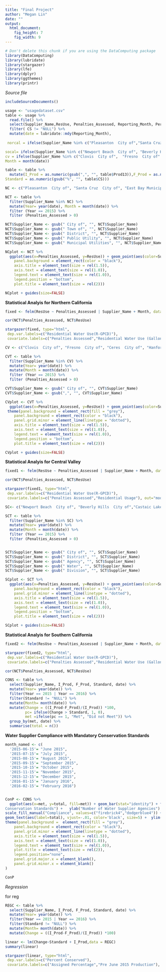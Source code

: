 ```yaml
---
title: "Final Project"
author: "Megan Lin"
date: ""
output: 
  html_document:
    fig_height: 7
    fig_width: 9
---
```

<!-- Don't edit in between this line and the one below -->
```r
# Don't delete this chunk if you are using the DataComputing package
library(DataComputing)
library(lubridate)
library(stargazer)
library(lfe)
library(dplyr)
library(ggthemes)
library(printr)
```
*Source file* 
```r
includeSourceDocuments()
```
<!-- Don't edit the material above this line -->

```r
usage <- "usagedataset.csv"
table <- usage %>%
  read.file() %>%
  select(Supplier_Name,ResUse, Penalties_Assessed, Reporting_Month, Percent_ResUse, Mandatory_Restrictions,ReportedProd, Prod13, CS) %>%
  filter( CS != "NULL") %>%
  mutate(date = lubridate::mdy(Reporting_Month),
         
 norcal = ifelse(Supplier_Name %in% c("Pleasanton  City of","Santa Cruz  City of","East Bay Municipal Utilities District", "Yuba City  City of", "Hillsborough  Town of", "Sacramento Suburban Water District", "Olivehurst Public Utility District", "Alco Water Service"), 1,0), 

socal= ifelse(Supplier_Name %in% c("Newport Beach  City of", "Beverly Hills  City of", "Castaic Lake Water Agency Santa Clarita Water Division", "Montecito Water District", "Ontario  City of", "Triunfo Sanitation District / Oak Park Water Service",  "Arroyo Grande  City of" , "South Coast Water District"), 1,0),     
cv = ifelse(Supplier_Name %in% c("Clovis  City of",  "Fresno  City of" ,  "Ceres  City of", "Hanford  City of",  "Tulare, City of", "Turlock  City of ", "Los Banos, City of", "Exeter  City of"), 1, 0),
Month = month(date))

``` 

```r
table <- table %>%
  mutate(I_Prod = as.numeric(gsub(",", "", table$Prod13)),F_Prod = as.numeric(gsub(",", "", table$ReportedProd)),   
Standard = as.numeric(gsub("%", "", table$CS)))

```



```r
NC <- c("Pleasanton  City of", "Santa Cruz  City of", "East Bay Municipal Utilities District","Yuba City  City of", "Hillsborough  Town of", "Sacramento Suburban Water District", "Olivehurst Public Utility District", "Alco Water Service")

NCT <- table %>%
  filter(Supplier_Name %in% NC) %>%
  mutate(Year= year(date), Month = month(date)) %>%
  filter (Year == 2015) %>%
  filter (Penalties_Assessed > 0) 

NCT$Supplier_Name <- gsub(" City of", "", NCT$Supplier_Name)
NCT$Supplier_Name <- gsub(" Town of", "", NCT$Supplier_Name)
NCT$Supplier_Name <- gsub(" District", "", NCT$Supplier_Name)
NCT$Supplier_Name <- gsub(" Public Utility", "", NCT$Supplier_Name)
NCT$Supplier_Name <- gsub(" Municipal Utilities", "", NCT$Supplier_Name)


```

```r
NCplot <- NCT %>%
  ggplot(aes(x=Penalties_Assessed, y=ResUse)) + geom_point(aes(color=Supplier_Name, size = 1)) + labs(title= "Northern California", x= "Number of Penalties Assessed", y= "Residential Water Use (Gallons-per-Capita)", color = "City") +  theme(panel.background = element_rect(fill = "grey"),
    panel.background = element_rect(color = "black"),
    axis.title = element_text(size = rel(1.5)),
    axis.text = element_text(size = rel(1.0)),
    legend.text = element_text(size = rel(1.0)),
    legend.position = "bottom",
    plot.title = element_text(size = rel(2)))

NCplot + guides(size=FALSE)
```

**Statistical Analyis for Northern California**

```r
fixed <- felm(ResUse ~ Penalties_Assessed | Supplier_Name + Month, data=NCT)
```

```r
cor(NCT$Penalties_Assessed, NCT$ResUse)
```

```r
stargazer(fixed, type="html",
 dep.var.labels=c("Residential Water Use(R-GPCD)"),
 covariate.labels=c("Penalties Assessed","Residential Water Use (Gallons-per-Capita)"), out="models.htm")
```


```r

CV <- c("Clovis  City of", "Fresno  City of", "Ceres  City of", "Hanford  City of", "Tulare, City of", "Turlock  City of", "Los Banos, City of", "Exeter  City of")

CVT <- table %>%
  filter(Supplier_Name %in% CV) %>%
  mutate(Year= year(date)) %>%
  mutate(Month = month(date)) %>%
  filter (Year == 2015) %>%
  filter (Penalties_Assessed > 0)

CVT$Supplier_Name <- gsub(" City of", "", CVT$Supplier_Name)
CVT$Supplier_Name <- gsub(",", "", CVT$Supplier_Name)

```

```r
CVplot <- CVT %>%
  ggplot(aes(x=Penalties_Assessed, y=ResUse)) + geom_point(aes(color=Supplier_Name, size =1)) + labs(title= "The Central Valley", x= "Number of Penalties Assessed", y= "Residential Water Use (Gallons-per-Capita)", color = "City") +  
 theme(panel.background = element_rect(fill = "grey"),
    panel.background = element_rect(color = "black"),
    panel.grid.minor = element_line(linetype = "dotted"), 
    axis.title = element_text(size = rel(1.5)),
    axis.text = element_text(size = rel(1.0)),
    legend.text = element_text(size = rel(1.0)),
    legend.position = "bottom",
    plot.title = element_text(size = rel(2)))

CVplot + guides(size=FALSE)

```

**Statistical Analyis for Central Valley**

```r
fixed1 <- felm(ResUse ~ Penalties_Assessed | Supplier_Name + Month, data=CVT)
```

```r
cor(NCT$Penalties_Assessed, NCT$ResUse)
```


```r
stargazer(fixed1, type="html",
 dep.var.labels=c("Residential Water Use(R-GPCD)"),
 covariate.labels=c("Penalties Assessed","Residential Usage"), out="models.htm")
```



```r
SC<- c("Newport Beach  City of", "Beverly Hills  City of","Castaic Lake Water Agency Santa Clarita Water Division" ,"Montecito Water District", "Ontario  City of", "Triunfo Sanitation District / Oak Park Water Service", "Arroyo Grande  City of", "South Coast Water District")

SCT <- table %>%
  filter(Supplier_Name %in% SC) %>%
  mutate(Year= year(date)) %>%
  mutate(Month = month(date)) %>%
  filter (Year == 2015) %>%
  filter (Penalties_Assessed > 0)


SCT$Supplier_Name <- gsub(" City of", "", SCT$Supplier_Name)
SCT$Supplier_Name <- gsub(" District", "", SCT$Supplier_Name)
SCT$Supplier_Name <- gsub(" Agency", "", SCT$Supplier_Name)
SCT$Supplier_Name <- gsub(" Water", "", SCT$Supplier_Name)
SCT$Supplier_Name <- gsub(" Division", "", SCT$Supplier_Name)

```

```r
SCplot <- SCT %>%
  ggplot(aes(x=Penalties_Assessed, y=ResUse)) + geom_point(aes(color=Supplier_Name, size=1)) + labs(title= "Southern California", x= "Number of Penalties Assessed", y= "Residential Water Use (Gallons-per-Capita)", color = "City") +  theme(panel.background = element_rect(fill = "grey"),
    panel.background = element_rect(color = "black"),
    panel.grid.minor = element_line(linetype = "dotted"), 
    axis.title = element_text(size = rel(1.5)),
    axis.text = element_text(size = rel(1.0)),
    legend.text = element_text(size = rel(1.0)),
    legend.position = "bottom",
    plot.title = element_text(size = rel(2)))

SCplot + guides(size=FALSE)

```

**Statistical Analyis for Southern California**
```r
fixed2 <- felm(ResUse ~ Penalties_Assessed | Supplier_Name + Month, data=SCT)
```

```r
stargazer(fixed2, type="html",
 dep.var.labels=c("Residential Water Use(R-GPCD)"),
 covariate.labels=c("Penalties Assessed","Residential Water Use (Gallons-per-Capita)"), out="models.htm")
```

```r
cor(NCT$Penalties_Assessed, NCT$ResUse)
```

```r
CONS <- table %>%
  select(Supplier_Name, I_Prod, F_Prod, Standard, date) %>%
  mutate(Year= year(date)) %>%
  filter(Year == 2015 | Year == 2016) %>%
  filter(Standard != "NULL") %>%
  mutate(Month= month(date)) %>%
  mutate(Change = ((I_Prod-F_Prod)/(I_Prod)) *100, 
         pc= ifelse(Change > Standard, 1, 0),
         met =ifelse(pc == 1, "Met", "Did not Meet")) %>%
  group_by(met, date) %>%
  summarise(total = n())
```

**Water Supplier Compliance with Mandatory Conservation Standards** 
```r
month_named <- c(
  '2015-06-15'= "June 2015",
  '2015-07-15'= "July 2015",
  '2015-08-15'= "August 2015",
  '2015-09-15'= "September 2015", 
  '2015-10-15'= "October 2015",
  '2015-11-15'= "November 2015",
  '2015-12-15'= "December 2015",
  '2016-01-15'= "January 2016",
  '2016-02-15'= "February 2016")


ConP <- CONS %>%
  ggplot(aes(x=met, y=total, fill=met)) + geom_bar(stat="identity") + facet_wrap( ~ date, labeller = as_labeller(month_named), ncol=3, scales= "free_x") + scale_x_discrete(labels=c("No", "Yes")) + labs(title= "Water Supplier Compliance with Mandatory
Conservation Standards") +   ylab("Number of Water Supplier Agencies") + xlab("Compliance Met?") + 
scale_fill_manual("Compliance", values=c("firebrick4","dodgerblue4")) +
geom_text(aes(label=total), vjust=-.01, color='black', size=5) +  ylim(0,400) +
theme(panel.background =  element_rect(fill = "grey"),  
    panel.background = element_rect(color = "black"),  
    panel.grid.minor = element_line(linetype = "dotted"),   
    axis.title = element_text(size = rel(1.5)),
    axis.text = element_text(size = rel(1.0)),
    legend.text = element_text(size = rel(1.0)),
    plot.title = element_text(size = rel(2)),
    legend.position="none",
    panel.grid.major.x = element_blank(),
    panel.grid.minor.x = element_blank()
) 

ConP 

```

*Regression*

for reg
```r
REGC <- table %>%
  select(Supplier_Name, I_Prod, F_Prod, Standard, date) %>%
  mutate(Year= year(date)) %>%
  filter(Year == 2015 | Year == 2016) %>%
  filter(Standard != "NULL") %>%
  mutate(Month= month(date)) %>%
  mutate(Change = ((I_Prod-F_Prod)/(I_Prod)) *100)
```

```r
linear <- lm(Change~Standard + I_Prod,data = REGC) 
summary(linear)
```

```r
stargazer(linear, type="html",
 dep.var.labels=c("Percent Conserved"),
 covariate.labels=c("Assigned Percentage","Pre June 2015 Production"), out="models.htm")
```



